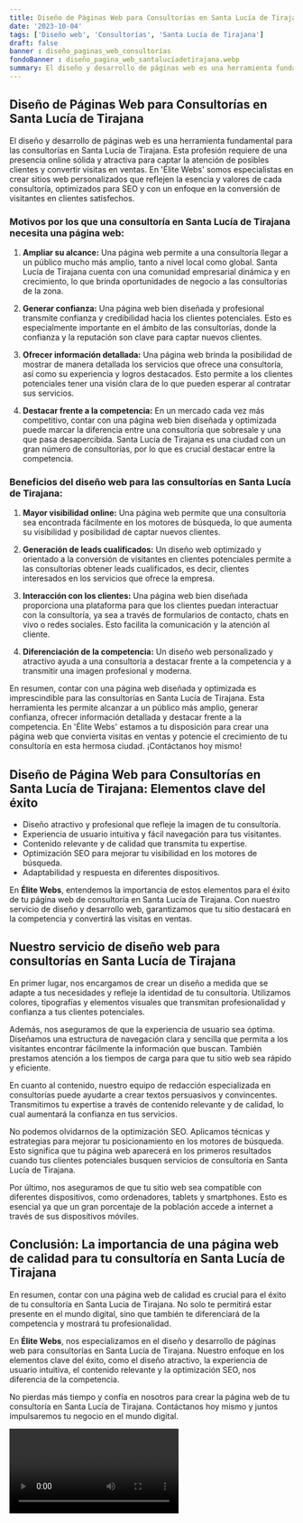 ```yaml
---
title: Diseño de Páginas Web para Consultorías en Santa Lucía de Tirajana
date: '2023-10-04'
tags: ['Diseño web', 'Consultorías', 'Santa Lucía de Tirajana']
draft: false
banner : diseño_paginas_web_consultorías
fondoBanner : diseño_pagina_web_santalucíadetirajana.webp
summary: El diseño y desarrollo de páginas web es una herramienta fundamental para las consultorías en Santa Lucía de Tirajana. Esta profesión requiere de una presencia online sólida y atractiva para captar la atención de posibles clientes y convertir visitas en ventas. En 'Élite Webs' somos especialistas en crear sitios web personalizados que reflejen la esencia y valores de cada consultoría, optimizados para SEO y con un enfoque en la conversión de visitantes en clientes satisfechos.
---
```


## Diseño de Páginas Web para Consultorías en Santa Lucía de Tirajana

El diseño y desarrollo de páginas web es una herramienta fundamental para las consultorías en Santa Lucía de Tirajana. Esta profesión requiere de una presencia online sólida y atractiva para captar la atención de posibles clientes y convertir visitas en ventas. En 'Élite Webs' somos especialistas en crear sitios web personalizados que reflejen la esencia y valores de cada consultoría, optimizados para SEO y con un enfoque en la conversión de visitantes en clientes satisfechos.

### Motivos por los que una consultoría en Santa Lucía de Tirajana necesita una página web:

1. **Ampliar su alcance:** Una página web permite a una consultoría llegar a un público mucho más amplio, tanto a nivel local como global. Santa Lucía de Tirajana cuenta con una comunidad empresarial dinámica y en crecimiento, lo que brinda oportunidades de negocio a las consultorías de la zona.

2. **Generar confianza:** Una página web bien diseñada y profesional transmite confianza y credibilidad hacia los clientes potenciales. Esto es especialmente importante en el ámbito de las consultorías, donde la confianza y la reputación son clave para captar nuevos clientes.

3. **Ofrecer información detallada:** Una página web brinda la posibilidad de mostrar de manera detallada los servicios que ofrece una consultoría, así como su experiencia y logros destacados. Esto permite a los clientes potenciales tener una visión clara de lo que pueden esperar al contratar sus servicios.

4. **Destacar frente a la competencia:** En un mercado cada vez más competitivo, contar con una página web bien diseñada y optimizada puede marcar la diferencia entre una consultoría que sobresale y una que pasa desapercibida. Santa Lucía de Tirajana es una ciudad con un gran número de consultorías, por lo que es crucial destacar entre la competencia.

### Beneficios del diseño web para las consultorías en Santa Lucía de Tirajana:

1. **Mayor visibilidad online:** Una página web permite que una consultoría sea encontrada fácilmente en los motores de búsqueda, lo que aumenta su visibilidad y posibilidad de captar nuevos clientes.

2. **Generación de leads cualificados:** Un diseño web optimizado y orientado a la conversión de visitantes en clientes potenciales permite a las consultorías obtener leads cualificados, es decir, clientes interesados en los servicios que ofrece la empresa.

3. **Interacción con los clientes:** Una página web bien diseñada proporciona una plataforma para que los clientes puedan interactuar con la consultoría, ya sea a través de formularios de contacto, chats en vivo o redes sociales. Esto facilita la comunicación y la atención al cliente.

4. **Diferenciación de la competencia:** Un diseño web personalizado y atractivo ayuda a una consultoría a destacar frente a la competencia y a transmitir una imagen profesional y moderna.

En resumen, contar con una página web diseñada y optimizada es imprescindible para las consultorías en Santa Lucía de Tirajana. Esta herramienta les permite alcanzar a un público más amplio, generar confianza, ofrecer información detallada y destacar frente a la competencia. En 'Élite Webs' estamos a tu disposición para crear una página web que convierta visitas en ventas y potencie el crecimiento de tu consultoría en esta hermosa ciudad. ¡Contáctanos hoy mismo!

<GifSeo />

<Cta />

## Diseño de Página Web para Consultorías en Santa Lucía de Tirajana: Elementos clave del éxito

- Diseño atractivo y profesional que refleje la imagen de tu consultoría.
- Experiencia de usuario intuitiva y fácil navegación para tus visitantes.
- Contenido relevante y de calidad que transmita tu expertise.
- Optimización SEO para mejorar tu visibilidad en los motores de búsqueda.
- Adaptabilidad y respuesta en diferentes dispositivos.

En **Élite Webs**, entendemos la importancia de estos elementos para el éxito de tu página web de consultoría en Santa Lucía de Tirajana. Con nuestro servicio de diseño y desarrollo web, garantizamos que tu sitio destacará en la competencia y convertirá las visitas en ventas.

## Nuestro servicio de diseño web para consultorías en Santa Lucía de Tirajana

En primer lugar, nos encargamos de crear un diseño a medida que se adapte a tus necesidades y refleje la identidad de tu consultoría. Utilizamos colores, tipografías y elementos visuales que transmitan profesionalidad y confianza a tus clientes potenciales.

Además, nos aseguramos de que la experiencia de usuario sea óptima. Diseñamos una estructura de navegación clara y sencilla que permita a los visitantes encontrar fácilmente la información que buscan. También prestamos atención a los tiempos de carga para que tu sitio web sea rápido y eficiente.

En cuanto al contenido, nuestro equipo de redacción especializada en consultorías puede ayudarte a crear textos persuasivos y convincentes. Transmitimos tu expertise a través de contenido relevante y de calidad, lo cual aumentará la confianza en tus servicios.

No podemos olvidarnos de la optimización SEO. Aplicamos técnicas y estrategias para mejorar tu posicionamiento en los motores de búsqueda. Esto significa que tu página web aparecerá en los primeros resultados cuando tus clientes potenciales busquen servicios de consultoría en Santa Lucía de Tirajana.

Por último, nos aseguramos de que tu sitio web sea compatible con diferentes dispositivos, como ordenadores, tablets y smartphones. Esto es esencial ya que un gran porcentaje de la población accede a internet a través de sus dispositivos móviles.

## Conclusión: La importancia de una página web de calidad para tu consultoría en Santa Lucía de Tirajana

En resumen, contar con una página web de calidad es crucial para el éxito de tu consultoría en Santa Lucía de Tirajana. No solo te permitirá estar presente en el mundo digital, sino que también te diferenciará de la competencia y mostrará tu profesionalidad.

En **Élite Webs**, nos especializamos en el diseño y desarrollo de páginas web para consultorías en Santa Lucía de Tirajana. Nuestro enfoque en los elementos clave del éxito, como el diseño atractivo, la experiencia de usuario intuitiva, el contenido relevante y la optimización SEO, nos diferencia de la competencia.

No pierdas más tiempo y confía en nosotros para crear la página web de tu consultoría en Santa Lucía de Tirajana. Contáctanos hoy mismo y juntos impulsaremos tu negocio en el mundo digital.

<Video />

<CtaBot job='Consultorías' city='Santa Lucía de Tirajana'/>

<Gmaps query='Santa Lucía de Tirajana+españa+maps' />